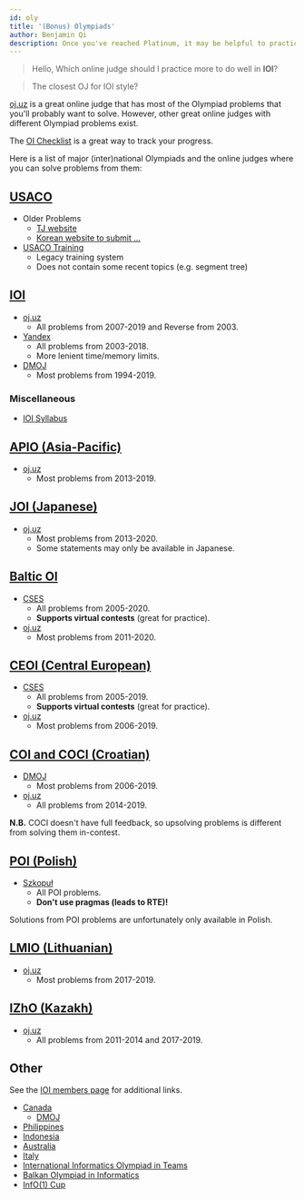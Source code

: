 ```yaml
---
id: oly
title: '(Bonus) Olympiads'
author: Benjamin Qi
description: Once you've reached Platinum, it may be helpful to practice with problems from other (inter)national Olympiads.
---
```


> Hello, Which online judge should I practice more to do well in **IOI**?

> The closest OJ for IOI style?

[oj.uz](https://oj.uz/) is a great online judge that has most of the Olympiad problems that you'll probably want to solve. However, other great online judges with different Olympiad problems exist.

The [OI Checklist](https://oichecklist.pythonanywhere.com/) is a great way to track your progress.

Here is a list of major (inter)national Olympiads and the online judges where you can solve problems from them:

## [USACO](http://www.usaco.org/)

- Older Problems
  - [TJ website](http://tjsct.wikidot.com/usaco/)
  - [Korean website to submit ...](https://www.acmicpc.net/category/106)
- [USACO Training](http://train.usaco.org/usacogate)
  - Legacy training system
  - Does not contain some recent topics (e.g. segment tree)

<!--
- [Article](https://www.usenix.org/legacy/bodinfo/bod/bodmarch10/future.pdf)
  - an interesting read ... -->

<!-- Quotes: -->
<!--
> USACO thus faces a dilemma: should USACO continue to train the world and expose all its best pedagogical technologies to students from all different countries? Should USACO keep the best techniques secret just for US students? -->

<!-- > Training and competition paradigms which attract and reward loners rather than encouraging collaboration and socialization ... Their conversations at training camp concern algorithms and mathematics ... and little else. Generally (with a few notable exceptions), they would not be viewed as well-balanced or particularly socially adept in their interactions with adults and as observed by adults at camp and on trips.

D: -->

## [IOI](https://ioinformatics.org/)

- [oj.uz](https://oj.uz/problems/source/22)
  - All problems from 2007-2019 and Reverse from 2003.
- [Yandex](https://contest.yandex.com/ioi/)
  - All problems from 2003-2018.
  - More lenient time/memory limits.
- [DMOJ](https://dmoj.ca/problems/?category=5)
  - Most problems from 1994-2019.

### Miscellaneous

- [IOI Syllabus](https://people.ksp.sk/~misof/ioi-syllabus/)

## [APIO (Asia-Pacific)](http://apio-olympiad.org/)

- [oj.uz](https://oj.uz/problems/source/26)
  - Most problems from 2013-2019.

## [JOI (Japanese)](https://www.ioi-jp.org/)

- [oj.uz](https://oj.uz/problems/source/45)
  - Most problems from 2013-2020.
  - Some statements may only be available in Japanese.

## [Baltic OI](http://boi2020.lv/)

- [CSES](https://cses.fi/)
  - All problems from 2005-2020.
  - **Supports virtual contests** (great for practice).
- [oj.uz](https://oj.uz/problems/source/40)
  - Most problems from 2011-2020.

## [CEOI (Central European)](http://ceoi.inf.elte.hu/)

- [CSES](https://cses.fi/)
  - All problems from 2005-2019.
  - **Supports virtual contests** (great for practice).
- [oj.uz](https://oj.uz/problems/source/57)
  - Most problems from 2006-2019.

## [COI and COCI (Croatian)](http://hsin.hr/)

- [DMOJ](https://dmoj.ca/problems/?category=13)
  - Most problems from 2006-2019.
- [oj.uz](https://oj.uz/problems/source)
  - All problems from 2014-2019.

**N.B.** COCI doesn't have full feedback, so upsolving problems is different from solving them in-contest.

## [POI (Polish)](https://www.oi.edu.pl/l/40/)

- [Szkopuł](https://szkopul.edu.pl/)
  - All POI problems.
  - **Don't use pragmas (leads to RTE)!**

Solutions from POI problems are unfortunately only available in Polish.

## [LMIO (Lithuanian)](http://online.lmio.lt/)

- [oj.uz](https://oj.uz/problems/source/430)
  - Most problems from 2017-2019.

## [IZhO (Kazakh)](https://izho.kz/)

- [oj.uz](https://oj.uz/problems/source/24)
  - All problems from 2011-2014 and 2017-2019.

## Other

See the [IOI members page](https://ioinformatics.org/page/members/7) for additional links.

- [Canada](https://cemc.math.uwaterloo.ca/contests/computing.html)
  - [DMOJ](https://dmoj.ca/problems/?category=24)
- [Philippines](https://noi.ph/past-problems/)
- [Indonesia](https://tlx.toki.id/contests)
- [Australia](https://orac.amt.edu.au/)
- [Italy](https://training.olinfo.it/#/overview)
- [International Informatics Olympiad in Teams](http://ioit.altervista.org/2018-teams-and-contests-.html)
- [Balkan Olympiad in Informatics](https://boi2019.epy.gr/)
- [InfO(1) Cup](http://info1cup.com/)
